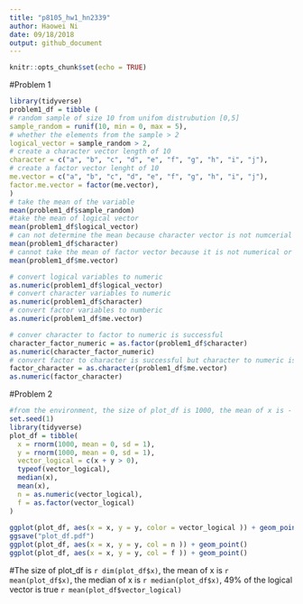 ```yaml
---
title: "p8105_hw1_hn2339"
author: Haowei Ni 
date: 09/18/2018
output: github_document
---
```


```r
knitr::opts_chunk$set(echo = TRUE)
```

#Problem 1 
```r
library(tidyverse)
problem1_df = tibble (
# random sample of size 10 from unifom distrubution [0,5]
sample_random = runif(10, min = 0, max = 5),
# whether the elements from the sample > 2 
logical_vector = sample_random > 2,
# create a character vector length of 10
character = c("a", "b", "c", "d", "e", "f", "g", "h", "i", "j"),
# create a factor vector lenght of 10
me.vector = c("a", "b", "c", "d", "e", "f", "g", "h", "i", "j"),
factor.me.vector = factor(me.vector),
)
# take the mean of the variable 
mean(problem1_df$sample_random)
#take the mean of logical vector 
mean(problem1_df$logical_vector)
# can not determine the mean because character vector is not numcerial or logical
mean(problem1_df$character)
# cannot take the mean of factor vector because it is not numerical or logical 
mean(problem1_df$me.vector)
```

```r
# convert logical variables to numeric 
as.numeric(problem1_df$logical_vector)
# convert character variables to numeric 
as.numeric(problem1_df$character)
# convert factor variables to numberic 
as.numeric(problem1_df$me.vector)
```

```r
# conver character to factor to numeric is successful 
character_factor_numeric = as.factor(problem1_df$character)
as.numeric(character_factor_numeric)
# convert factor to character is successful but character to numeric is not successful 
factor_character = as.character(problem1_df$me.vector)
as.numeric(factor_character)
```

#Problem 2 
```r
#from the environment, the size of plot_df is 1000, the mean of x is - 0.01164814 the median of x is -0.03532423, 49% of the logical vector is true 
set.seed(1)
library(tidyverse)
plot_df = tibble(
  x = rnorm(1000, mean = 0, sd = 1),
  y = rnorm(1000, mean = 0, sd = 1),
  vector_logical = c(x + y > 0),
  typeof(vector_logical),
  median(x),
  mean(x),
  n = as.numeric(vector_logical),
  f = as.factor(vector_logical)
) 
  
ggplot(plot_df, aes(x = x, y = y, color = vector_logical )) + geom_point()
ggsave("plot_df.pdf")
ggplot(plot_df, aes(x = x, y = y, col = n )) + geom_point()
ggplot(plot_df, aes(x = x, y = y, col = f )) + geom_point()

```
#The size of plot_df is `r dim(plot_df$x)`, the mean of x is `r mean(plot_df$x)`, the median of x is `r median(plot_df$x)`, 49% of the logical vector is true `r mean(plot_df$vector_logical)`


